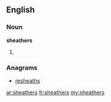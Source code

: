 ==English==

===Noun===
'''sheathers'''

# {{plural of|sheather}}

===Anagrams===
* [[resheaths#English|resheaths]]

[[ar:sheathers]]
[[fr:sheathers]]
[[my:sheathers]]